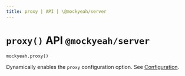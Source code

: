 ```yaml
---
title: proxy | API | \@mockyeah/server
---
```


# `proxy()` API `@mockyeah/server`

`mockyeah.proxy()`

Dynamically enables the `proxy` configuration option. See [Configuration](../../Configuration).
